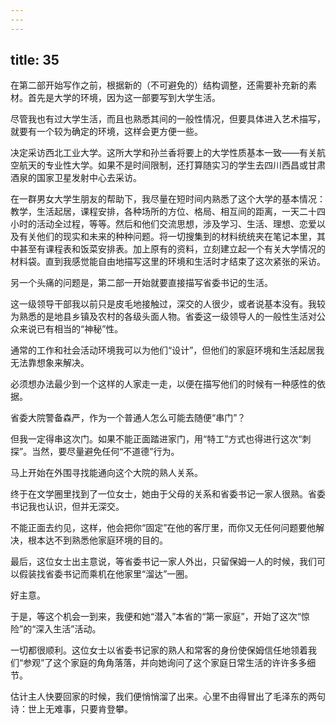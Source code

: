 ```yaml
---
---
---
```

title: 35
---




在第二部开始写作之前，根据新的（不可避免的）结构调整，还需要补充新的素材。首先是大学的环境，因为这一部要写到大学生活。

尽管我也有过大学生活，而且也熟悉其间的一般性情况，但要具体进入艺术描写，就要有一个较为确定的环境，这样会更方便一些。

决定采访西北工业大学。这所大学和孙兰香将要上的大学性质基本一致——有关航空航天的专业性大学。如果不是时间限制，还打算随实习的学生去四川西昌或甘肃酒泉的国家卫星发射中心去采访。

在一群男女大学生朋友的帮助下，我尽量在短时间内熟悉了这个大学的基本情况：教学，生活起居，课程安排，各种场所的方位、格局、相互间的距离，一天二十四小时的活动全过程，等等。然后和他们交流思想，涉及学习、生活、理想、恋爱以及有关他们的现实和未来的种种问题。将一切搜集到的材料统统夹在笔记本里，其中甚至有课程表和饭菜安排表。加上原有的资料，立刻建立起一个有关大学情况的材料袋。直到我感觉能自由地描写这里的环境和生活时才结束了这次紧张的采访。

另一个头痛的问题是，第二部一开始就要直接描写省委书记的生活。

这一级领导干部我以前只是皮毛地接触过，深交的人很少，或者说基本没有。我较为熟悉的是地县乡镇及农村的各级头面人物。省委这一级领导人的一般性生活对公众来说已有相当的“神秘”性。

通常的工作和社会活动环境我可以为他们“设计”，但他们的家庭环境和生活起居我无法靠想象来解决。

必须想办法最少到一个这样的人家走一走，以便在描写他们的时候有一种感性的依据。

省委大院警备森严，作为一个普通人怎么可能去随便“串门”？

但我一定得串这次门。如果不能正面踏进家门，用“特工”方式也得进行这次“刺探”。当然，要尽量避免任何“不道德”行为。

马上开始在外围寻找能通向这个大院的熟人关系。

终于在文学圈里找到了一位女士，她由于父母的关系和省委书记一家人很熟。省委书记我也认识，但并无深交。

不能正面去约见，这样，他会把你“固定”在他的客厅里，而你又无任何问题要他解决，根本达不到熟悉他家庭环境的目的。

最后，这位女士出主意说，等省委书记一家人外出，只留保姆一人的时候，我们可以假装找省委书记而乘机在他家里“溜达”一圈。

好主意。

于是，等这个机会一到来，我便和她“潜入”本省的“第一家庭”，开始了这次“惊险”的“深入生活”活动。

一切都很顺利。这位女士以省委书记家的熟人和常客的身份使保姆信任地领着我们“参观”了这个家庭的角角落落，并向她询问了这个家庭日常生活的许许多多细节。

估计主人快要回家的时候，我们便悄悄溜了出来。心里不由得冒出了毛泽东的两句诗：世上无难事，只要肯登攀。